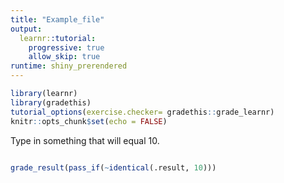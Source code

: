 ```yaml
---
title: "Example_file"
output: 
  learnr::tutorial:
    progressive: true
    allow_skip: true
runtime: shiny_prerendered
---
```



```r
library(learnr)
library(gradethis)
tutorial_options(exercise.checker= gradethis::grade_learnr)
knitr::opts_chunk$set(echo = FALSE)
```

Type in something that will equal 10.
```r

```

```r
grade_result(pass_if(~identical(.result, 10)))
```

